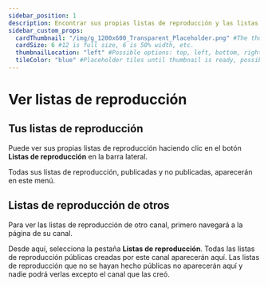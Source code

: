 ---
sidebar_position: 1
description: Encontrar sus propias listas de reproducción y las listas de reproducción públicas de otros.
sidebar_custom_props:
  cardThumbnail: "/img/g_1200x600_Transparent_Placeholder.png" #The thumbnail on the category card.
  cardSize: 6 #12 is full size, 6 is 50% width, etc.
  thumbnailLocation: "left" #Possible options: top, left, bottom, right, none
  tileColor: "blue" #Placeholder tiles until thumbnail is ready, possible options: blue, cream, darkpurple, lightpurple, mauve, orange, pink, none
---

# Ver listas de reproducción

## Tus listas de reproducción

Puede ver sus propias listas de reproducción haciendo clic en el botón **Listas de reproducción** en la barra lateral.

Todas sus listas de reproducción, publicadas y no publicadas, aparecerán en este menú.

## Listas de reproducción de otros

Para ver las listas de reproducción de otro canal, primero navegará a la página de su canal.

Desde aquí, selecciona la pestaña **Listas de reproducción**. Todas las listas de reproducción públicas creadas por este canal aparecerán aquí. Las listas de reproducción que no se hayan hecho públicas no aparecerán aquí y nadie podrá verlas excepto el canal que las creó.